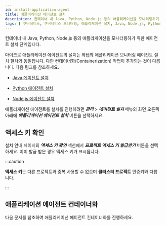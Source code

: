 ```yaml
---
id: install-application-agent
title: 애플리케이션 에이전트 설치
description: 컨테이너 내 Java, Python, Node.js 등의 애플리케이션을 모니터링하기 위한 에이전트 설치 단계입니다.
tags: [ 쿠버네티스, 쿠버네티스 모니터링, 애플리케이션 설치, Java, Node.js, Python ]
---
```



컨테이너 내 Java, Python, Node.js 등의 애플리케이션을 모니터링하기 위한 에이전트 설치 단계입니다.

마이크로 애플리케이션 에이전트의 설치는 와탭의 애플리케이션 모니터링 에이전트 설치 절차와 동일합니다. 다만 컨테이너화(Containerization) 작업이 추가되는 것이 다릅니다. 다음 링크를 참조하세요.

* [Java 에이전트 설치](https://docs.whatap.io/java/install-agent)

* [Python 에이전트 설치](https://docs.whatap.io/python/install-agent)

* [Node.js 에이전트 설치](https://docs.whatap.io/nodejs/install-agent)

애플리케이션 에이전트를 설치를 진행하려면 ***관리*** > ***에이전트 설치*** 메뉴의 화면 오른쪽 아래에 ***애플리케이션 에이전트 설치*** 버튼을 선택하세요.

<ImgLang img='k8s-agent2application.png' desc='애플리케이션 에이전트 설치' />


## 액세스 키 확인

<ImgLang img='k8s-application-accesskey.png' desc='액세스 키 확인' />

설치 안내 페이지의 ***액세스 키 확인*** 섹션에서 ***프로젝트 액세스 키 발급받기*** 버튼을 선택하세요. 이미 발급 받은 경우 액세스 키가 표시됩니다.

:::caution

**액세스 키**는 다른 프로젝트와 중복 사용할 수 없으며 **클러스터 프로젝트** 인증키와 다릅니다.

:::

## 애플리케이션 에이전트 컨테이너화

다음 문서를 참조하여 애플리케이션 에이전트 컨테이너화를 진행하세요.


<DocCardList/>